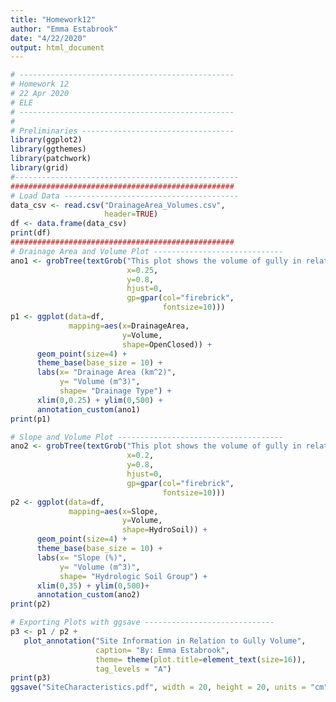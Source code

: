 ```yaml
---
title: "Homework12"
author: "Emma Estabrook"
date: "4/22/2020"
output: html_document
---
```

```r
# ------------------------------------------------
# Homework 12
# 22 Apr 2020
# ELE
# ------------------------------------------------
#
# Preliminaries ----------------------------------
library(ggplot2)
library(ggthemes)
library(patchwork)
library(grid)
#--------------------------------------------------
##################################################
# Load Data ---------------------------------------
data_csv <- read.csv("DrainageArea_Volumes.csv",
                     header=TRUE)
df <- data.frame(data_csv)
print(df)
##################################################
# Drainage Area and Volume Plot -----------------------------
ano1 <- grobTree(textGrob("This plot shows the volume of gully in relation \n to drainage area. It also displays if its a open \n or closed drainage system", 
                          x=0.25, 
                          y=0.8,
                          hjust=0,
                          gp=gpar(col="firebrick",
                                  fontsize=10)))
p1 <- ggplot(data=df,
             mapping=aes(x=DrainageArea, 
                         y=Volume, 
                         shape=OpenClosed)) +
      geom_point(size=4) +
      theme_base(base_size = 10) +
      labs(x= "Drainage Area (km^2)",
           y= "Volume (m^3)",
           shape= "Drainage Type") +
      xlim(0,0.25) + ylim(0,500) +
      annotation_custom(ano1)
print(p1)

# Slope and Volume Plot -------------------------------------
ano2 <- grobTree(textGrob("This plot shows the volume of gully in relation \n to slope. It also displays what hydrologic soil \n group the drainage area is.", 
                          x=0.2, 
                          y=0.8,
                          hjust=0,
                          gp=gpar(col="firebrick",
                                  fontsize=10)))
p2 <- ggplot(data=df,
             mapping=aes(x=Slope,
                         y=Volume,
                         shape=HydroSoil)) +
      geom_point(size=4) +
      theme_base(base_size = 10) +
      labs(x= "Slope (%)",
           y= "Volume (m^3)",
           shape= "Hydrologic Soil Group") +
      xlim(0,35) + ylim(0,500)+
      annotation_custom(ano2)
print(p2)

# Exporting Plots with ggsave -----------------------------
p3 <- p1 / p2 + 
   plot_annotation("Site Information in Relation to Gully Volume", 
                   caption= "By: Emma Estabrook",
                   theme= theme(plot.title=element_text(size=16)),
                   tag_levels = "A")
print(p3)
ggsave("SiteCharacteristics.pdf", width = 20, height = 20, units = "cm")
```
